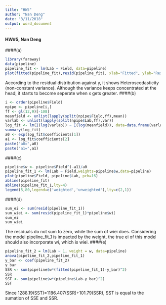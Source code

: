 ```yaml
---
title: "HW5"
author: "Nan Deng"
date: "3/11/2018"
output: word_document
---
```


#### HW#5, Nan Deng
####(a)
```r
library(faraway)
data(pipeline)
pipeline_fit <- lm(Lab ~ Field, data=pipeline)
plot(fitted(pipeline_fit),resid(pipeline_fit), xlab="Fitted", ylab="Residuals",pch=16)
```
According to the residual distribution against y, it shows Heteroscedasticity (non-constant variance). Although the variance keeps concentrated at the head, it starts to become seperate when x gets greater. 
####(b)
```r
i <- order(pipeline$Field)
npipe <- pipeline[i,]
ff <- gl(12,9)[-108]
meanfield <- unlist(lapply(split(npipe$Field,ff),mean))
varlab <- unlist(lapply(split(npipe$Lab,ff),var))
log_fit <- lm(I(log(varlab)) ~ I(log(meanfield)), data=data.frame(varlab,meanfield)[-length(varlab),])
summary(log_fit)
a0 <- exp(log_fit$coefficients[1])
a1 <- log_fit$coefficients[2]
paste("a0=",a0)
paste("a1=",a1)
```

####(c)
```r
pipeline$w <- pipeline$Field^(-a1)/a0
pipeline_fit_1 <- lm(Lab ~ Field,weights=pipeline$w,data=pipeline)
plot(pipeline$Field, pipeline$Lab, pch=16)
abline(pipeline_fit)
abline(pipeline_fit_1,lty=4)
legend(5,80,legend=c('weighted','unweighted'),lty=c(2,1))
```
####(d)
```r
sum_ei <- sum(resid(pipeline_fit_1))
sum_wiei <- sum(resid(pipeline_fit_1)*pipeline$wi)
sum_ei
sum_wiei
```
The residuals do not sum to zero, while the sum of wiei does. Considering the model pipeline_fit_1 is impacted by the weight, the true ei of this model should also incorporate wi, which is wiei.
####(e)
```r
pipeline_fit_2 = lm(Lab ~ 1, weight = w, data=pipeline)
anova(pipeline_fit_2,pipeline_fit_1)
y_bar <- coef(pipeline_fit_2)
y_bar
SSR <- sum(pipeline$w*(fitted(pipeline_fit_1)-y_bar)^2)
SSR
SST <- sum(pipeline$w*(pipeline$Lab-y_bar)^2)
SST
```
Since 1288.19(SST)=1186.407(SSR)+101.79(SSR), SST is equal to the sumation of SSE and SSR. 